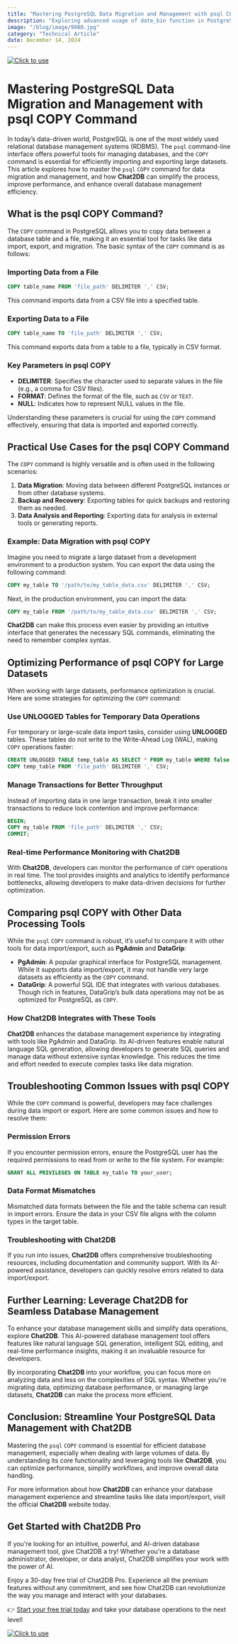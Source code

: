 ```yaml
---
title: "Mastering PostgreSQL Data Migration and Management with psql COPY Command"
description: "Exploring advanced usage of date_bin function in PostgreSQL for efficient date-based data analysis and optimization."
image: "/blog/image/9980.jpg"
category: "Technical Article"
date: December 14, 2024
---
```

[![Click to use](/image/blog/bg/chat2db1.png)](https://app.chat2db.ai/)
# Mastering PostgreSQL Data Migration and Management with psql COPY Command


<Authors date="December 14, 2024">
  <Author name="Jing" link="https://chat2db.ai" />
</Authors>


In today’s data-driven world, PostgreSQL is one of the most widely used relational database management systems (RDBMS). The `psql` command-line interface offers powerful tools for managing databases, and the `COPY` command is essential for efficiently importing and exporting large datasets. This article explores how to master the `psql` `COPY` command for data migration and management, and how **Chat2DB** can simplify the process, improve performance, and enhance overall database management efficiency.

## What is the psql COPY Command?

The `COPY` command in PostgreSQL allows you to copy data between a database table and a file, making it an essential tool for tasks like data import, export, and migration. The basic syntax of the `COPY` command is as follows:

### Importing Data from a File

```sql
COPY table_name FROM 'file_path' DELIMITER ',' CSV;
```

This command imports data from a CSV file into a specified table.

### Exporting Data to a File

```sql
COPY table_name TO 'file_path' DELIMITER ',' CSV;
```

This command exports data from a table to a file, typically in CSV format.

### Key Parameters in psql COPY

- **DELIMITER**: Specifies the character used to separate values in the file (e.g., a comma for CSV files).
- **FORMAT**: Defines the format of the file, such as `CSV` or `TEXT`.
- **NULL**: Indicates how to represent NULL values in the file.

Understanding these parameters is crucial for using the `COPY` command effectively, ensuring that data is imported and exported correctly.

## Practical Use Cases for the psql COPY Command

The `COPY` command is highly versatile and is often used in the following scenarios:

1. **Data Migration**: Moving data between different PostgreSQL instances or from other database systems.
2. **Backup and Recovery**: Exporting tables for quick backups and restoring them as needed.
3. **Data Analysis and Reporting**: Exporting data for analysis in external tools or generating reports.

### Example: Data Migration with psql COPY

Imagine you need to migrate a large dataset from a development environment to a production system. You can export the data using the following command:

```sql
COPY my_table TO '/path/to/my_table_data.csv' DELIMITER ',' CSV;
```

Next, in the production environment, you can import the data:

```sql
COPY my_table FROM '/path/to/my_table_data.csv' DELIMITER ',' CSV;
```

**Chat2DB** can make this process even easier by providing an intuitive interface that generates the necessary SQL commands, eliminating the need to remember complex syntax.

## Optimizing Performance of psql COPY for Large Datasets

When working with large datasets, performance optimization is crucial. Here are some strategies for optimizing the `COPY` command:

### Use UNLOGGED Tables for Temporary Data Operations

For temporary or large-scale data import tasks, consider using **UNLOGGED** tables. These tables do not write to the Write-Ahead Log (WAL), making `COPY` operations faster:

```sql
CREATE UNLOGGED TABLE temp_table AS SELECT * FROM my_table WHERE false;
COPY temp_table FROM 'file_path' DELIMITER ',' CSV;
```

### Manage Transactions for Better Throughput

Instead of importing data in one large transaction, break it into smaller transactions to reduce lock contention and improve performance:

```sql
BEGIN;
COPY my_table FROM 'file_path' DELIMITER ',' CSV;
COMMIT;
```

### Real-time Performance Monitoring with Chat2DB

With **Chat2DB**, developers can monitor the performance of `COPY` operations in real time. The tool provides insights and analytics to identify performance bottlenecks, allowing developers to make data-driven decisions for further optimization.

## Comparing psql COPY with Other Data Processing Tools

While the `psql` `COPY` command is robust, it’s useful to compare it with other tools for data import/export, such as **PgAdmin** and **DataGrip**:

- **PgAdmin**: A popular graphical interface for PostgreSQL management. While it supports data import/export, it may not handle very large datasets as efficiently as the `COPY` command.
- **DataGrip**: A powerful SQL IDE that integrates with various databases. Though rich in features, DataGrip’s bulk data operations may not be as optimized for PostgreSQL as `COPY`.

### How Chat2DB Integrates with These Tools

**Chat2DB** enhances the database management experience by integrating with tools like PgAdmin and DataGrip. Its AI-driven features enable natural language SQL generation, allowing developers to generate SQL queries and manage data without extensive syntax knowledge. This reduces the time and effort needed to execute complex tasks like data migration.

## Troubleshooting Common Issues with psql COPY

While the `COPY` command is powerful, developers may face challenges during data import or export. Here are some common issues and how to resolve them:

### Permission Errors

If you encounter permission errors, ensure the PostgreSQL user has the required permissions to read from or write to the file system. For example:

```sql
GRANT ALL PRIVILEGES ON TABLE my_table TO your_user;
```

### Data Format Mismatches

Mismatched data formats between the file and the table schema can result in import errors. Ensure the data in your CSV file aligns with the column types in the target table.

### Troubleshooting with Chat2DB

If you run into issues, **Chat2DB** offers comprehensive troubleshooting resources, including documentation and community support. With its AI-powered assistance, developers can quickly resolve errors related to data import/export.

## Further Learning: Leverage Chat2DB for Seamless Database Management

To enhance your database management skills and simplify data operations, explore **Chat2DB**. This AI-powered database management tool offers features like natural language SQL generation, intelligent SQL editing, and real-time performance insights, making it an invaluable resource for developers.

By incorporating **Chat2DB** into your workflow, you can focus more on analyzing data and less on the complexities of SQL syntax. Whether you're migrating data, optimizing database performance, or managing large datasets, **Chat2DB** can make the process more efficient.

## Conclusion: Streamline Your PostgreSQL Data Management with Chat2DB

Mastering the `psql` `COPY` command is essential for efficient database management, especially when dealing with large volumes of data. By understanding its core functionality and leveraging tools like **Chat2DB**, you can optimize performance, simplify workflows, and improve overall data handling.

For more information about how **Chat2DB** can enhance your database management experience and streamline tasks like data import/export, visit the official **Chat2DB** website today.

## Get Started with Chat2DB Pro

If you're looking for an intuitive, powerful, and AI-driven database management tool, give Chat2DB a try! Whether you're a database administrator, developer, or data analyst, Chat2DB simplifies your work with the power of AI.

Enjoy a 30-day free trial of Chat2DB Pro. Experience all the premium features without any commitment, and see how Chat2DB can revolutionize the way you manage and interact with your databases.

👉 [Start your free trial today](https://app.chat2db.ai/) and take your database operations to the next level!

[![Click to use](/image/blog/bg/chat2db.jpg)](https://app.chat2db.ai/)